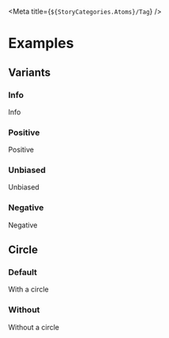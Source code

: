 
<Meta title={`${StoryCategories.Atoms}/Tag`} />

<TagDocs />

# Examples

## Variants

### Info

<Canvas>
    <div class="flex">
        <p-tag>Info</p-tag>
    </div>
</Canvas>

### Positive

<Canvas>
    <div class="flex">
        <p-tag variant="positive">Positive</p-tag>
    </div>
</Canvas>

### Unbiased

<Canvas>
    <div class="flex">
        <p-tag variant="unbiased">Unbiased</p-tag>
    </div>
</Canvas>

### Negative

<Canvas>
    <div class="flex">
        <p-tag variant="negative">Negative</p-tag>
    </div>
</Canvas>

## Circle

### Default

<Canvas>
    <div class="flex">
        <p-tag>With a circle</p-tag>
    </div>
</Canvas>

### Without

<Canvas>
    <div class="flex">
        <p-tag circle={false}>Without a circle</p-tag>
    </div>
</Canvas>
